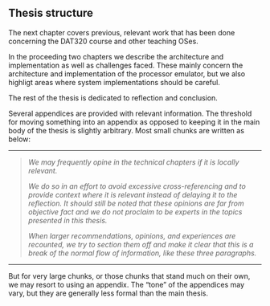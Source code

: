 ## Thesis structure

The next chapter covers previous, relevant work that has been done concerning the DAT320 course and other teaching OSes.

In the proceeding two chapters we describe the architecture and implementation as well as challenges faced.
These mainly concern the architecture and implementation of the processor emulator, but we also highligt areas where system implementations should be careful.

The rest of the thesis is dedicated to reflection and conclusion.

Several appendices are provided with relevant information.
The threshold for moving something into an appendix as opposed to keeping it in the main body of the thesis is slightly arbitrary.
Most small chunks are written as below:

---

> *We may frequently opine in the technical chapters if it is locally relevant.*
>
> *We do so in an effort to avoid excessive cross-referencing and to provide context where it is relevant instead of delaying it to the reflection.*
> *It should still be noted that these opinions are far from objective fact and we do not proclaim to be experts in the topics presented in this thesis.*
>
> *When larger recommendations, opinions, and experiences are recounted, we try to section them off and make it clear that this is a break of the normal flow of information, like these three paragraphs.*

---

But for very large chunks, or those chunks that stand much on their own, we may resort to using an appendix.
The "tone" of the appendices may vary, but they are generally less formal than the main thesis.
